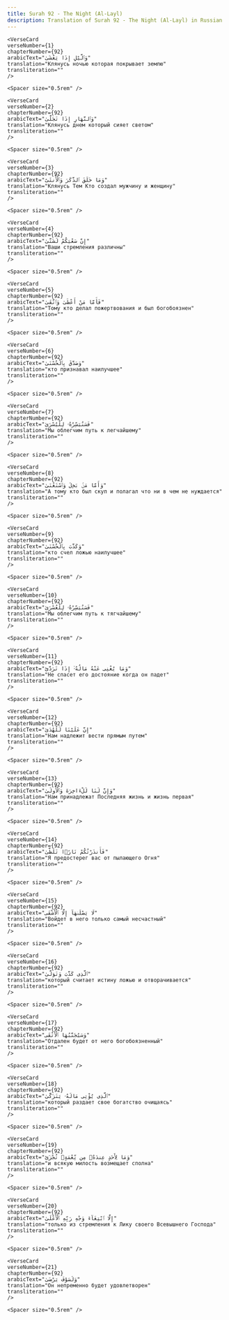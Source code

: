 ```yaml
---
title: Surah 92 - The Night (Al-Layl)  
description: Translation of Surah 92 - The Night (Al-Layl) in Russian
---
```







    <VerseCard 
    verseNumber={1}
    chapterNumber={92}
    arabicText="وَٱلَّيْلِ إِذَا يَغْشَىٰ"
    translation="Клянусь ночью которая покрывает землю"
    transliteration=""
    />

    <Spacer size="0.5rem" />
                
    <VerseCard 
    verseNumber={2}
    chapterNumber={92}
    arabicText="وَٱلنَّهَارِ إِذَا تَجَلَّىٰ"
    translation="Клянусь днем который сияет светом"
    transliteration=""
    />

    <Spacer size="0.5rem" />
                
    <VerseCard 
    verseNumber={3}
    chapterNumber={92}
    arabicText="وَمَا خَلَقَ ٱلذَّكَرَ وَٱلْأُنثَىٰٓ"
    translation="Клянусь Тем Кто создал мужчину и женщину"
    transliteration=""
    />

    <Spacer size="0.5rem" />
                
    <VerseCard 
    verseNumber={4}
    chapterNumber={92}
    arabicText="إِنَّ سَعْيَكُمْ لَشَتَّىٰ"
    translation="Ваши стремления различны"
    transliteration=""
    />

    <Spacer size="0.5rem" />
                
    <VerseCard 
    verseNumber={5}
    chapterNumber={92}
    arabicText="فَأَمَّا مَنْ أَعْطَىٰ وَٱتَّقَىٰ"
    translation="Тому кто делал пожертвования и был богобоязнен"
    transliteration=""
    />

    <Spacer size="0.5rem" />
                
    <VerseCard 
    verseNumber={6}
    chapterNumber={92}
    arabicText="وَصَدَّقَ بِٱلْحُسْنَىٰ"
    translation="кто признавал наилучшее"
    transliteration=""
    />

    <Spacer size="0.5rem" />
                
    <VerseCard 
    verseNumber={7}
    chapterNumber={92}
    arabicText="فَسَنُيَسِّرُهُۥ لِلْيُسْرَىٰ"
    translation="Мы облегчим путь к легчайшему"
    transliteration=""
    />

    <Spacer size="0.5rem" />
                
    <VerseCard 
    verseNumber={8}
    chapterNumber={92}
    arabicText="وَأَمَّا مَنۢ بَخِلَ وَٱسْتَغْنَىٰ"
    translation="А тому кто был скуп и полагал что ни в чем не нуждается"
    transliteration=""
    />

    <Spacer size="0.5rem" />
                
    <VerseCard 
    verseNumber={9}
    chapterNumber={92}
    arabicText="وَكَذَّبَ بِٱلْحُسْنَىٰ"
    translation="кто счел ложью наилучшее"
    transliteration=""
    />

    <Spacer size="0.5rem" />
                
    <VerseCard 
    verseNumber={10}
    chapterNumber={92}
    arabicText="فَسَنُيَسِّرُهُۥ لِلْعُسْرَىٰ"
    translation="Мы облегчим путь к тягчайшему"
    transliteration=""
    />

    <Spacer size="0.5rem" />
                
    <VerseCard 
    verseNumber={11}
    chapterNumber={92}
    arabicText="وَمَا يُغْنِى عَنْهُ مَالُهُۥٓ إِذَا تَرَدَّىٰٓ"
    translation="Не спасет его достояние когда он падет"
    transliteration=""
    />

    <Spacer size="0.5rem" />
                
    <VerseCard 
    verseNumber={12}
    chapterNumber={92}
    arabicText="إِنَّ عَلَيْنَا لَلْهُدَىٰ"
    translation="Нам надлежит вести прямым путем"
    transliteration=""
    />

    <Spacer size="0.5rem" />
                
    <VerseCard 
    verseNumber={13}
    chapterNumber={92}
    arabicText="وَإِنَّ لَنَا لَلْءَاخِرَةَ وَٱلْأُولَىٰ"
    translation="Нам принадлежат Последняя жизнь и жизнь первая"
    transliteration=""
    />

    <Spacer size="0.5rem" />
                
    <VerseCard 
    verseNumber={14}
    chapterNumber={92}
    arabicText="فَأَنذَرْتُكُمْ نَارًۭا تَلَظَّىٰ"
    translation="Я предостерег вас от пылающего Огня"
    transliteration=""
    />

    <Spacer size="0.5rem" />
                
    <VerseCard 
    verseNumber={15}
    chapterNumber={92}
    arabicText="لَا يَصْلَىٰهَآ إِلَّا ٱلْأَشْقَى"
    translation="Войдет в него только самый несчастный"
    transliteration=""
    />

    <Spacer size="0.5rem" />
                
    <VerseCard 
    verseNumber={16}
    chapterNumber={92}
    arabicText="ٱلَّذِى كَذَّبَ وَتَوَلَّىٰ"
    translation="который считает истину ложью и отворачивается"
    transliteration=""
    />

    <Spacer size="0.5rem" />
                
    <VerseCard 
    verseNumber={17}
    chapterNumber={92}
    arabicText="وَسَيُجَنَّبُهَا ٱلْأَتْقَى"
    translation="Отдален будет от него богобоязненный"
    transliteration=""
    />

    <Spacer size="0.5rem" />
                
    <VerseCard 
    verseNumber={18}
    chapterNumber={92}
    arabicText="ٱلَّذِى يُؤْتِى مَالَهُۥ يَتَزَكَّىٰ"
    translation="который раздает свое богатство очищаясь"
    transliteration=""
    />

    <Spacer size="0.5rem" />
                
    <VerseCard 
    verseNumber={19}
    chapterNumber={92}
    arabicText="وَمَا لِأَحَدٍ عِندَهُۥ مِن نِّعْمَةٍۢ تُجْزَىٰٓ"
    translation="и всякую милость возмещает сполна"
    transliteration=""
    />

    <Spacer size="0.5rem" />
                
    <VerseCard 
    verseNumber={20}
    chapterNumber={92}
    arabicText="إِلَّا ٱبْتِغَآءَ وَجْهِ رَبِّهِ ٱلْأَعْلَىٰ"
    translation="только из стремления к Лику своего Всевышнего Господа"
    transliteration=""
    />

    <Spacer size="0.5rem" />
                
    <VerseCard 
    verseNumber={21}
    chapterNumber={92}
    arabicText="وَلَسَوْفَ يَرْضَىٰ"
    translation="Он непременно будет удовлетворен"
    transliteration=""
    />

    <Spacer size="0.5rem" />
                